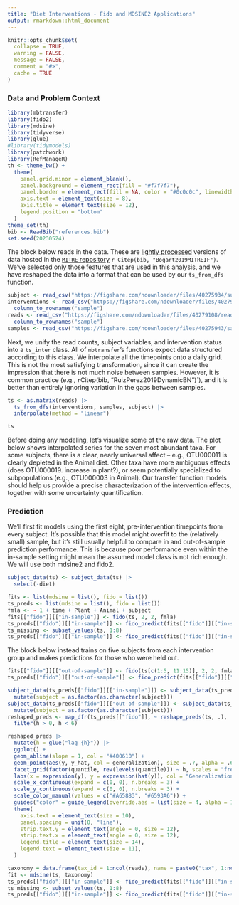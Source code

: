 ```yaml
---
title: "Diet Interventions - Fido and MDSINE2 Applications"
output: rmarkdown::html_document
---
```


```r
knitr::opts_chunk$set(
  collapse = TRUE,
  warning = FALSE,
  message = FALSE,
  comment = "#>",
  cache = TRUE
)
```

### Data and Problem Context

```r
library(mbtransfer)
library(fido2)
library(mdsine)
library(tidyverse)
library(glue)
#library(tidymodels)
library(patchwork)
library(RefManageR)
th <- theme_bw() +
  theme(
    panel.grid.minor = element_blank(),
    panel.background = element_rect(fill = "#f7f7f7"),
    panel.border = element_rect(fill = NA, color = "#0c0c0c", linewidth = 0.6),
    axis.text = element_text(size = 8),
    axis.title = element_text(size = 12),
    legend.position = "bottom"
  )
theme_set(th)
bib <- ReadBib("references.bib")
set.seed(20230524)
```

The block below reads in the data. These are [lightly processed](https://github.com/krisrs1128/microbiome_interventions/blob/main/scripts/data_preprocessing.Rmd) versions of data
hosted in the [`MITRE` repository](https://github.com/gerberlab/mitre/tree/master/mitre/example_data/david)
`r Citep(bib, "Bogart2019MITREIF")`.  We've selected only those features that
are used in this analysis, and we have reshaped the data into a format that can
be used by our `ts_from_dfs` function.

```r
subject <- read_csv("https://figshare.com/ndownloader/files/40275934/subject.csv")
interventions <- read_csv("https://figshare.com/ndownloader/files/40279171/interventions.csv") |>
  column_to_rownames("sample")
reads <- read_csv("https://figshare.com/ndownloader/files/40279108/reads.csv") |>
  column_to_rownames("sample")
samples <- read_csv("https://figshare.com/ndownloader/files/40275943/samples.csv")
```

Next, we unify the read counts, subject variables, and intervention status into
a `ts_inter` class. All of `mbtransfer`'s functions expect data structured
according to this class. We interpolate all the timepoints onto a daily grid.
This is not the most satisfying transformation, since it can create the
impression that there is not much noise between samples. However, it is common
practice (e.g., `r `Citep(bib, "RuizPerez2019DynamicBN")`), and it is better
than entirely ignoring variation in the gaps between samples.

```r
ts <- as.matrix(reads) |>
  ts_from_dfs(interventions, samples, subject) |>
  interpolate(method = "linear")

ts
```

Before doing any modeling, let's visualize some of the raw data. The plot below
shows interpolated series for the seven most abundant taxa. For some subjects,
there is a clear, nearly universal affect -- e.g., OTU000011 is clearly depleted
in the Animal diet. Other taxa have more ambiguous effects (does OTU000019.
increase in plant?), or seem potentially specialized to subpopulations (e.g.,
OTU000003 in Animal). Our transfer function models should help us provide a
precise characterization of the intervention effects, together with some
uncertainty quantification.

### Prediction

We'll first fit models using the first eight, pre-intervention timepoints from
every subject. It's possible that this model might overfit to the (relatively
small) sample, but it's still usually helpful to compare in and out-of-sample
prediction performance. This is because poor performance even within the
in-sample setting might mean the assumed model class is not rich enough. We will
use both mdsine2 and fido2.

```r
subject_data(ts) <- subject_data(ts) |>
  select(-diet)

fits <- list(mdsine = list(), fido = list())
ts_preds <- list(mdsine = list(), fido = list())
fmla <- ~ 1 + time + Plant + Animal + subject
fits[["fido"]][["in-sample"]] <- fido(ts, 2, 2, fmla)
ts_preds[["fido"]][["in-sample"]] <- fido_predict(fits[["fido"]][["in-sample"]], ts, fmla)
ts_missing <- subset_values(ts, 1:8)
ts_preds[["fido"]][["in-sample"]] <- fido_predict(fits[["fido"]][["in-sample"]], ts_missing, fmla)
```

The block below instead trains on five subjects from each intervention group and
makes predictions for those who were held out.

```r
fits[["fido"]][["out-of-sample"]] <- fido(ts[c(1:5, 11:15)], 2, 2, fmla)
ts_preds[["fido"]][["out-of-sample"]] <- fido_predict(fits[["fido"]][["out-of-sample"]], ts_missing[c(6:10, 16:20)], fmla)
```


```r
subject_data(ts_preds[["fido"]][["in-sample"]]) <- subject_data(ts_preds[["fido"]][["in-sample"]]) |>
  mutate(subject = as.factor(as.character(subject)))
subject_data(ts_preds[["fido"]][["out-of-sample"]]) <- subject_data(ts_preds[["fido"]][["out-of-sample"]]) |>
  mutate(subject = as.factor(as.character(subject)))
reshaped_preds <- map_dfr(ts_preds[["fido"]], ~ reshape_preds(ts, .), .id = "generalization") |>
  filter(h > 0, h < 6)

reshaped_preds |>
  mutate(h = glue("lag {h}")) |>
  ggplot() +
  geom_abline(slope = 1, col = "#400610") +
  geom_point(aes(y, y_hat, col = generalization), size = .7, alpha = .6) +
  facet_grid(factor(quantile, rev(levels(quantile))) ~ h, scales = "free_y") +
  labs(x = expression(y), y = expression(hat(y)), col = "Generalization") +
  scale_x_continuous(expand = c(0, 0), n.breaks = 3) +
  scale_y_continuous(expand = c(0, 0), n.breaks = 3) +
  scale_color_manual(values = c("#A65883", "#6593A6")) +
  guides("color" = guide_legend(override.aes = list(size = 4, alpha = 1))) +
  theme(
    axis.text = element_text(size = 10),
    panel.spacing = unit(0, "line"),
    strip.text.y = element_text(angle = 0, size = 12),
    strip.text.x = element_text(angle = 0, size = 12),
    legend.title = element_text(size = 14),
    legend.text = element_text(size = 11),
  )
```

```r
taxonomy = data.frame(tax_id = 1:ncol(reads), name = paste0("tax", 1:ncol(reads)), kingdom = "bacteria", phylum = NA, class = NA, order = NA, family = NA, genus = NA, species = NA, sequence = NA)
fit <- mdsine(ts, taxonomy)
ts_preds[["fido"]][["in-sample"]] <- fido_predict(fits[["fido"]][["in-sample"]], ts, fmla)
ts_missing <- subset_values(ts, 1:8)
ts_preds[["fido"]][["in-sample"]] <- fido_predict(fits[["fido"]][["in-sample"]], ts_missing, fmla)

```
